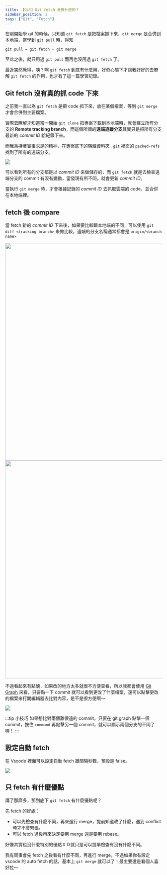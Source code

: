 ```yaml
---
title: 【Git】Git fetch 是做什麼的？
sidebar_position: 2
tags: ["Git", "Fetch"]
---
```



在剛開始學 git 的時候，只知道 `git fetch` 是把檔案抓下來，`git merge` 是合併到本地端，當學到 `git pull` 時，得知

```
git pull = git fetch + git merge
```

至此之後，就只用過 `git pull` 而再也沒用過 `git fetch` 了。

最近突然覺得，咦？啊 `git fetch` 到底有什麼用，好奇心驅下才讓我好好的去瞭解 `git fetch` 的作用，也才有了這一篇學習記錄。

## Git fetch 沒有真的抓 code 下來

之前我一直以為 `git fetch` 是把 code 抓下來，放在某個檔案，等到 `git merge` 才會合併到主要檔案。

實際去瞭解才知道當一開始 `git clone` 把專案下載到本地端時，就會建立所有分支的 **Remote tracking branch**，而這個所謂的**遠端追蹤分支**其實只是把所有分支最新的 _commit ID_ 給紀錄下來。

而我秉持著實事求是的精神，在專案底下的隱藏資料夾 `.git` 裡面的 `packed-refs` 找到了所有的遠端分支。

<Img src={image_1} />

可以看到所有的分支都是以 _commit ID_ 來做儲存的，而 `git fetch` 就是去檢查遠端分支的 commit 有沒有變動，當發現有所不同，就會更新 _commit ID_。

當執行 `git merge` 時，才會根據記錄的 _commit ID_ 去抓取雲端的 code，並合併在本地端裡。

## fetch 後 compare

當 fetch 新的 _commit ID_ 下來後，如果要比較跟本地端的不同，可以使用 `git diff <tracking branch>` 來做比較，遠端的分支名稱通常都會是 `origin/<branch name>`

<Img src={image_3} width='700px' />

<Img src={image_4} width='700px' />

不過看起來有點醜，如果改的地方太多就很不方便查看，所以我都會使用 [Git Graph](https://marketplace.visualstudio.com/items?itemName=mhutchie.git-graph) 來看，只要點一下 commit 就可以看到更改了什麼檔案，還可以點擊更改的檔案來打開編輯器去比對內容，是不是很方便啊～

<Img src={image_5} />

:::tip 小技巧
如果想比對兩個離很遠的 commit，只要在 git graph 點擊一個 commit，按住 `command` 再點擊另一個 commit，就可以顯示兩個分支的不同了喔！
:::

## 設定自動 fetch

在 Vscode 裡面可以設定自動 fetch 跟間隔秒數，預設是 false。

<Img src={image_2} />

## 只 fetch 有什麼優點

講了那麽多，那到底下 `git fetch` 有什麼優點呢？

先 fetch 的好處：

- 可以先檢查有什麼不同，再來進行 merge，提前知道改了什麼，遇到 conflict 時才不會緊張。
- 可以 fetch 過後再來決定要用 merge 還是要用 rebase。

好像其實也沒什麼特別的優點ＸＤ就只是可以提早檢查有沒有什麼不同。

我有同事會先 fetch 之後看有什麼不同，再進行 merge，不過如果你有設定 vscode 的 auto fetch 的話，基本上 `git merge` 就可以了！最主要還是看個人喜好拉～
